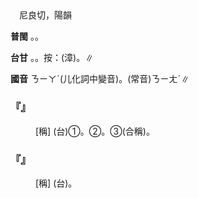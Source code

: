 
=={{ruby|娘|ㄋㄧㄚˊ}}==

　尼良切，陽韻

'''普閩''' {{ruby|(文)|ㄌㄧㆲˊ}}。{{ruby|(白)|ㄋㄧㄨˊ}}{{ruby|、|ㄋㄧㄚˊ}}。

'''台甘''' {{ruby|(文)|ㄌㄧㆲˊ}}。{{ruby|(語)|ㄋㄧㄚˊ}}{{ruby|/|ㄋㄧㄨˊ}}。按：{{ruby|(文)|ㄌㄧㄤˊ}}(漳)。{{ruby|(語)|ㄋㄧㆦˊ}}∥

'''國音''' <rt>ㄋㄧㄚˊ</rt>(儿化詞中變音)。(常音)<rt>ㄋㄧㄤˊ</rt>∥

    

==='''『{{ruby|娘|ㄋㄧㄚˊ}}{{ruby|兒|ㄦ}}{{ruby|們|·ㄇㄣˊ}}』'''===
: [稱] (台)①{{ruby|對|ㄉㄨㄧ˪}}{{ruby|已|ㄧˋ}}{{ruby|經|ㄍㄧㄥ}}{{ruby|嫁|ㄍㆤ˪}}{{ruby|出|ㄘㄨㆵ}}{{ruby|丌|ㆤ}}{{ruby|女|ㄌㄨˋ}}{{ruby|/|ㄌㄧˋ}}{{ruby|性|ㄒㄧㄥ˪}}{{ruby|丌|ㆤ}}{{ruby|稱|ㄑㄧㄥ}}{{ruby|呼|ㄏㆦ}}。②{{ruby|母|ㆠㄨˋ}}{{ruby|/|ㆠㄜˋ}}{{ruby|仔|ㄚ}}{{ruby|囝|ㄍㆩˋ}}{{ruby|/|ㄍㄧㆩˋ}}。③{{ruby|老|ㄌㄠ˫}}{{ruby|丌|ㆤ}}{{ruby|少|ㄒㄧㄠ˪}}{{ruby|年|ㄌㄧㄢˊ}}{{ruby|丌|ㆤ}}{{ruby|女|ㄌㄧˋ}}{{ruby|/|ㄌㄨˋ}}{{ruby|性|ㄒㄧㄥ˪}}(合稱)。
    

==='''『{{ruby|娘|ㄋㄧㄚˊ}}{{ruby|兒|ㄦ}}{{ruby|倆|ㄌㄧㄚˇ}}』'''===
: [稱] (台){{ruby|兩|ㄋㆭ˫}}{{ruby|個|ㆤˊ}}{{ruby|母|ㆠㄨˋ}}{{ruby|/|ㆠㄜˋ}}{{ruby|仔|ㄚ}}{{ruby|囝|ㄍㆩˋ}}{{ruby|/|ㄍㄧㆩˋ}}。
    
